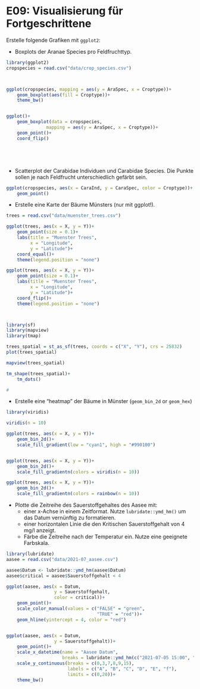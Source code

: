 # E09: Visualisierung für Fortgeschrittene

Erstelle folgende Grafiken mit `ggplot2`:

* Boxplots der Aranae Species pro Feldfruchttyp.

```r
library(ggplot2)
cropspecies = read.csv("data/crop_species.csv")



ggplot(cropspecies, mapping = aes(y = AraSpec, x = Croptype))+
    geom_boxplot(aes(fill = Croptype))+
    theme_bw()


ggplot()+
    geom_boxplot(data = cropspecies, 
               mapping = aes(y = AraSpec, x = Croptype))+
    geom_point()+
    coord_flip()






```


* Scatterplot der Carabidae Individuen und Carabidae Species. Die Punkte sollen je nach Feldfrucht unterschiedlich gefärbt sein.

```r
ggplot(cropspecies, aes(x = CaraInd, y = CaraSpec, color = Croptype))+
    geom_point()

```


* Erstelle eine Karte der Bäume Münsters (nur mit ggplot!).

```r
trees = read.csv("data/muenster_trees.csv")

ggplot(trees, aes(x = X, y = Y))+
    geom_point(size = 0.1)+
    labs(title = "Muenster Trees",
         x = "Longitude",
         y = "Latitude")+
    coord_equal()+
    theme(legend.position = "none")

ggplot(trees, aes(x = X, y = Y))+
    geom_point(size = 0.1)+
    labs(title = "Muenster Trees",
         x = "Longitude",
         y = "Latitude")+
    coord_flip()+
    theme(legend.position = "none")



library(sf)
library(mapview)
library(tmap)

trees_spatial = st_as_sf(trees, coords = c("X", "Y"), crs = 25832)
plot(trees_spatial)

mapview(trees_spatial)

tm_shape(trees_spatial)+
    tm_dots()

#


```


* Erstelle eine "heatmap" der Bäume in Münster (`geom_bin_2d` or `geom_hex`)

```r
library(viridis)

viridis(n = 10)

ggplot(trees, aes(x = X, y = Y))+
    geom_bin_2d()+
    scale_fill_gradient(low = "cyan1", high = "#990100")


ggplot(trees, aes(x = X, y = Y))+
    geom_bin_2d()+
    scale_fill_gradientn(colors = viridis(n = 10))

ggplot(trees, aes(x = X, y = Y))+
    geom_bin_2d()+
    scale_fill_gradientn(colors = rainbow(n = 10))
```


* Plotte die Zeitreihe des Sauerstoffgehaltes des Aasee mit:
    * einer x-Achse in einem Zeitformat. Nutze `lubridate::ymd_hm()` um das Datum vernünftig zu formatieren.
    * einer horizontalen Linie die den Kritischen Sauerstoffgehalt von 4 mg/l anzeigt.
    * Färbe die Zeitreihe nach der Temperatur ein. Nutze eine geeignete Farbskala.

```r

library(lubridate)
aasee = read.csv("data/2021-07_aasee.csv")

aasee$Datum <- lubridate::ymd_hm(aasee$Datum)
aasee$critical = aasee$Sauerstoffgehalt < 4

ggplot(aasee, aes(x = Datum,
                  y = Sauerstoffgehalt,
                  color = critical))+
    geom_point()+
    scale_color_manual(values = c("FALSE" = "green",
                                  "TRUE" = "red"))+
    geom_hline(yintercept = 4, color = "red")


ggplot(aasee, aes(x = Datum,
                  y = Sauerstoffgehalt))+
    geom_point()+
    scale_x_datetime(name = "Aasee Datum",
                     breaks = lubridate::ymd_hm(c("2021-07-05 15:00", "2021-07-20 15:00")))+
    scale_y_continuous(breaks = c(0,3,7,8,9,15), 
                       labels = c("A", "B", "C", "D", "E", "f"),
                       limits = c(0,20))+
    theme_bw()






```

